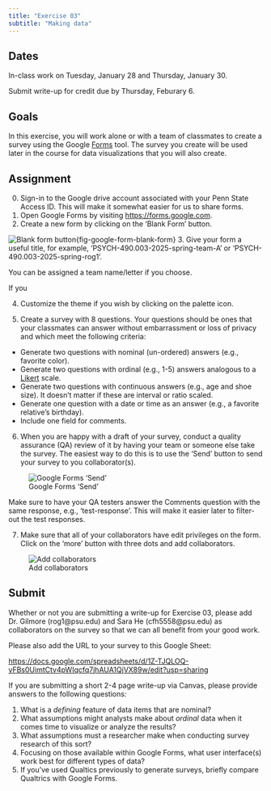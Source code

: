 ```yaml
---
title: "Exercise 03"
subtitle: "Making data"
---
```


## Dates {-}

In-class work on Tuesday, January 28 and Thursday, January 30.

Submit write-up for credit [due]{.orange_due} by Thursday, Feburary 6.

## Goals {-}

In this exercise, you will work alone or with a team of classmates to create a survey using the Google [Forms](https://forms.google.com) tool.
The survey you create will be used later in the course for data visualizations that you will also create.

## Assignment {-}

0. Sign-in to the Google drive account associated with your Penn State Access ID. This will make it somewhat easier for us to share forms.
1. Open Google Forms by visiting <https://forms.google.com>.
2. Create a new form by clicking on the 'Blank Form' button.

![Blank form button](../include/img/google-forms-blank-form.png){fig-google-form-blank-form}
3. Give your form a useful title, for example, 'PSYCH-490.003-2025-spring-team-A' or 'PSYCH-490.003-2025-spring-rog1'.

::: {.callout-important}
You can be assigned a team name/letter if you choose.

If you 
:::

4. Customize the theme if you wish by clicking on the palette icon.

5. Create a survey with 8 questions. Your questions should be ones that your classmates can answer without embarrassment or loss of privacy and which meet the following criteria:

- Generate two questions with nominal (un-ordered) answers (e.g., favorite color).
- Generate two questions with ordinal (e.g., 1-5) answers analogous to a [Likert](https://en.wikipedia.org/wiki/Likert_scale) scale.
- Generate two questions with continuous answers (e.g., age and shoe size). It doesn't matter if these are interval or ratio scaled.
- Generate one question with a date or time as an answer (e.g., a favorite relative's birthday).
- Include one field for comments.

6. When you are happy with a draft of your survey, conduct a quality assurance (QA) review of it by having your team or someone else take the survey. The easiest way to do this is to use the 'Send' button to send your survey to you collaborator(s).

![Google Forms 'Send'](../include/img/google-forms-send-button.png)

Make sure to have your QA testers answer the Comments question with the same response, e.g., 'test-response'. This will make it easier later to filter-out the test responses.

7. Make sure that all of your collaborators have edit privileges on the form. Click on the 'more' button with three dots and add collaborators.

![Add collaborators](../include/img/google-forms-add-collaborators.png)

## Submit {-}

Whether or not you are submitting a write-up for Exercise 03, please add Dr. Gilmore (rog1@psu.edu) and Sara He (cfh5558@psu.edu) as collaborators on the survey so that we can all benefit from your good work.

Please also add the URL to your survey to this Google Sheet:

<https://docs.google.com/spreadsheets/d/1Z-TJQLOQ-yFBs0UimtCtv4pWIqcfq7jhAUA1QjVX89w/edit?usp=sharing>

If you are submitting a short 2-4 page write-up via Canvas, please provide answers to the following questions:

1. What is a *defining* feature of data items that are nominal? \
2. What assumptions might analysts make about *ordinal* data when it comes time to visualize or analyze the results? \
3. What assumptions must a researcher make when conducting survey research of this sort? \
4. Focusing on those available within Google Forms, what user interface(s) work best for different types of data? \
5. If you've used Qualtics previously to generate surveys, briefly compare Qualtrics with Google Forms.

